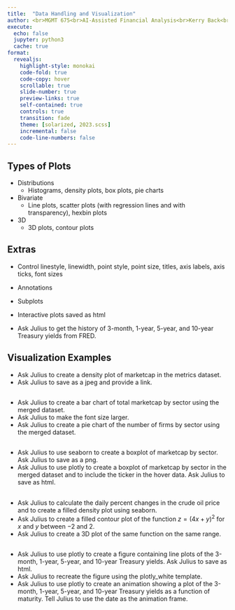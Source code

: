 ```yaml
---
title:  "Data Handling and Visualization"
author: <br>MGMT 675<br>AI-Assisted Financial Analysis<br>Kerry Back<br><br><img src="RiceBusiness-transparent-logo-sm.png"  height=100>
execute:
  echo: false
  jupyter: python3
  cache: true
format: 
  revealjs:
    highlight-style: monokai
    code-fold: true
    code-copy: hover
    scrollable: true
    slide-number: true
    preview-links: true
    self-contained: true
    controls: true
    transition: fade
    theme: [solarized, 2023.scss]
    incremental: false
    code-line-numbers: false
---
```


## Types of Plots

- Distributions 
  - Histograms, density plots, box plots, pie charts 
- Bivariate
  - Line plots, scatter plots (with regression lines and with transparency), hexbin plots
- 3D
  - 3D plots, contour plots

## Extras 

- Control linestyle, linewidth, point style, point size, titles, axis labels, axis ticks, font sizes
- Annotations
- Subplots
- Interactive plots saved as html


- Ask Julius to get the history of 3-month, 1-year, 5-year, and 10-year Treasury yields from FRED.



## Visualization Examples

- Ask Julius to create a density plot of marketcap in the metrics dataset.
- Ask Julius to save as a jpeg and provide a link.

##

- Ask Julius to create a bar chart of total marketcap by sector using the merged dataset. 
- Ask Julius to make the font size larger. 
- Ask Julius to create a pie chart of the number of firms by sector using the merged dataset.

## 

- Ask Julius to use seaborn to create a boxplot of marketcap by sector.  Ask Julius to save as a png.
- Ask Julius to use plotly to create a boxplot of marketcap by sector in the merged dataset and to include the ticker in the hover data.  Ask Julius to save as html.

## 

- Ask Julius to calculate the daily percent changes in the crude oil price and to create a filled density plot using seaborn.
- Ask Julius to create a filled contour plot of the function $z=(4x + y)^2$ for $x$ and $y$ between $-2$ and $2$.
- Ask Julius to create a 3D plot of the same function on the same range.

## 

- Ask Julius to use plotly to create a figure containing line plots of the 3-month, 1-year, 5-year, and 10-year Treasury yields.  Ask Julius to save as html.
- Ask Julius to recreate the figure using the plotly_white template.
- Ask Julius to use plotly to create an animation showing a plot of the 3-month, 1-year, 5-year, and 10-year Treasury yields as a function of maturity.  Tell Julius to use the date as the animation frame.
